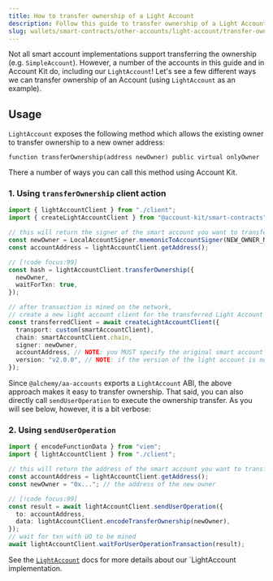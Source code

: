 ```yaml
---
title: How to transfer ownership of a Light Account
description: Follow this guide to transfer ownership of a Light Account with
slug: wallets/smart-contracts/other-accounts/light-account/transfer-ownership-light-account
---
```


Not all smart account implementations support transferring the ownership (e.g. `SimpleAccount`). However, a number of the accounts in this guide and in Account Kit do, including our `LightAccount`! Let's see a few different ways we can transfer ownership of an Account (using `LightAccount` as an example).

## Usage

`LightAccount` exposes the following method which allows the existing owner to transfer ownership to a new owner address:

```solidity
function transferOwnership(address newOwner) public virtual onlyOwner
```

There a number of ways you can call this method using Account Kit.

### 1. Using `transferOwnership` client action

<CodeBlocks>

```ts example.ts twoslash
import { lightAccountClient } from "./client";
import { createLightAccountClient } from "@account-kit/smart-contracts";

// this will return the signer of the smart account you want to transfer ownerhip to
const newOwner = LocalAccountSigner.mnemonicToAccountSigner(NEW_OWNER_MNEMONIC);
const accountAddress = lightAccountClient.getAddress();

// [!code focus:99]
const hash = lightAccountClient.transferOwnership({
  newOwner,
  waitForTxn: true,
});

// after transaction is mined on the network,
// create a new light account client for the transferred Light Account
const transferredClient = await createLightAccountClient({
  transport: custom(smartAccountClient),
  chain: smartAccountClient.chain,
  signer: newOwner,
  accountAddress, // NOTE: you MUST specify the original smart account address to connect using the new owner/signer
  version: "v2.0.0", // NOTE: if the version of the light account is not v2.0.0, it must be specified here
});
```

<Markdown src="../../../../shared/smart-contracts/light-account-client.mdx" />

</CodeBlocks>

Since `@alchemy/aa-accounts` exports a `LightAccount` ABI, the above approach makes it easy to transfer ownership. That said, you can also directly call `sendUserOperation` to execute the ownership transfer. As you will see below, however, it is a bit verbose:

### 2. Using `sendUserOperation`

<CodeBlocks>

```ts example.ts twoslash
import { encodeFunctionData } from "viem";
import { lightAccountClient } from "./client";

// this will return the address of the smart account you want to transfer ownerhip of
const accountAddress = lightAccountClient.getAddress();
const newOwner = "0x..."; // the address of the new owner

// [!code focus:99]
const result = await lightAccountClient.sendUserOperation({
  to: accountAddress,
  data: lightAccountClient.encodeTransferOwnership(newOwner),
});
// wait for txn with UO to be mined
await lightAccountClient.waitForUserOperationTransaction(result);
```

<Markdown src="../../../../shared/smart-contracts/light-account-client.mdx" />

</CodeBlocks>

See the [`LightAccount`](/wallets/smart-contracts/other-accounts/light-account/) docs for more details about our `LightAccount implementation.
